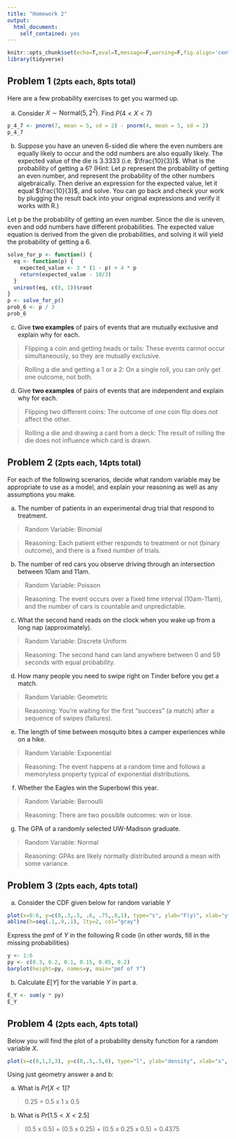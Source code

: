 ```yaml
---
title: "Homework 2"
output: 
  html_document:
    self_contained: yes
---
```


```r
knitr::opts_chunk$set(echo=T,eval=T,message=F,warning=F,fig.align='center')
library(tidyverse)
```


## Problem 1 <small>(2pts each, 8pts total)</small>

Here are a few probability exercises to get you warmed up.

a. Consider $X\sim \text{Normal}(5, 2^2)$. Find $P(4 < X < 7)$

```r
p_4_7 <- pnorm(7, mean = 5, sd = 2) - pnorm(4, mean = 5, sd = 2)
p_4_7

```

b. Suppose you have an uneven 6-sided die where the even numbers are equally likely to occur and the odd numbers are also equally likely. The expected value of the die is $3.3333$ (i.e. $\frac{10}{3})$. What is the probability of getting a 6?
   (Hint: Let $p$ represent the probability of getting an even number, and represent the probability of the other numbers algebraically. Then derive an expression for the expected value, let it equal $\frac{10}{3}$, and solve. You can go back and check your work by plugging the result back into your original expressions and verify it works with R.)

Let p be the probability of getting an even number. Since the die is uneven, even and odd numbers have different probabilities. The expected value equation is derived from the given die probabilities, and solving it will yield the probability of getting a 6.

```r
solve_for_p <- function() {
  eq <- function(p) {
    expected_value <- 3 * (1 - p) + 4 * p
    return(expected_value - 10/3)  
  }
  uniroot(eq, c(0, 1))$root  
}
p <- solve_for_p()
prob_6 <- p / 3
prob_6
```

c. Give **two examples** of pairs of events that are mutually exclusive and explain why for each.

> Flipping a coin and getting heads or tails: These events cannot occur simultaneously, so they are mutually exclusive.

> Rolling a die and getting a 1 or a 2: On a single roll, you can only get one outcome, not both.

d. Give **two examples** of pairs of events that are independent and explain why for each.

> Flipping two different coins: The outcome of one coin flip does not affect the other.

> Rolling a die and drawing a card from a deck: The result of rolling the die does not influence which card is drawn.

## Problem 2 <small>(2pts each, 14pts total)</small>

For each of the following scenarios, decide what random variable may be appropriate to use as a model, and explain your reasoning as well as any assumptions you make.

a. The number of patients in an experimental drug trial that respond to treatment.

> Random Variable: Binomial

> Reasoning: Each patient either responds to treatment or not (binary outcome), and there is a fixed number of trials.

b. The number of red cars you observe driving through an intersection between 10am and 11am.

> Random Variable: Poisson

> Reasoning: The event occurs over a fixed time interval (10am-11am), and the number of cars is countable and unpredictable.

c. What the second hand reads on the clock when you wake up from a long nap (approximately). 

> Random Variable: Discrete Uniform

> Reasoning: The second hand can land anywhere between 0 and 59 seconds with equal probability.

d. How many people you need to swipe right on Tinder before you get a match. 

> Random Variable: Geometric

> Reasoning: You’re waiting for the first "success" (a match) after a sequence of swipes (failures).

e. The length of time between mosquito bites a camper experiences while on a hike.

> Random Variable: Exponential

> Reasoning: The event happens at a random time and follows a memoryless property typical of exponential distributions.

f. Whether the Eagles win the Superbowl this year. 

> Random Variable: Bernoulli

> Reasoning: There are two possible outcomes: win or lose.

g. The GPA of a randomly selected UW-Madison graduate.

> Random Variable: Normal

> Reasoning: GPAs are likely normally distributed around a mean with some variance.

## Problem 3 <small>(2pts each, 4pts total)</small>

a. Consider the CDF given below for random variable $Y$ 
```r
plot(x=0:6, y=c(0,.3,.5, .6, .75,.8,1), type="s", ylab="F(y)", xlab="y", main="cdf of Y")
abline(h=seq(.1,.9,.1), lty=2, col="gray")
```
Express the pmf of $Y$ in the following R code (in other words, fill in the missing probabilities)

```r
y <- 1:6
py <- c(0.3, 0.2, 0.1, 0.15, 0.05, 0.2)
barplot(height=py, names=y, main="pmf of Y")
```



b. Calculate $E[Y]$ for the variable $Y$ in part a.

```r
E_Y <- sum(y * py)
E_Y
```

## Problem 4 <small>(2pts each, 4pts total)</small>

Below you will find the plot of a probability density function for a random variable $X$.

```r
plot(x=c(0,1,2,3), y=c(0,.5,.5,0), type="l", ylab="density", xlab="x", main="pdf of X")
```

Using just geometry answer a and b:

a. What is $Pr[X < 1]$?

> 0.25 = 0.5 x 1 x 0.5

b. What is $Pr[1.5 < X < 2.5]$

> (0.5 x 0.5) + (0.5 x 0.25) + (0.5 x 0.25 x 0.5) = 0.4375


